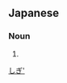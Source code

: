 ==Japanese==
{{ja-kanjitab|じ|ぎ|yomi=o}}
{{ja-see-also|辞宜をする}}

===Noun===
{{ja-noun|じぎ}}
# {{alternative form of|辞儀|lang=ja}}

[[Category:ja:Body language|しぎ']]